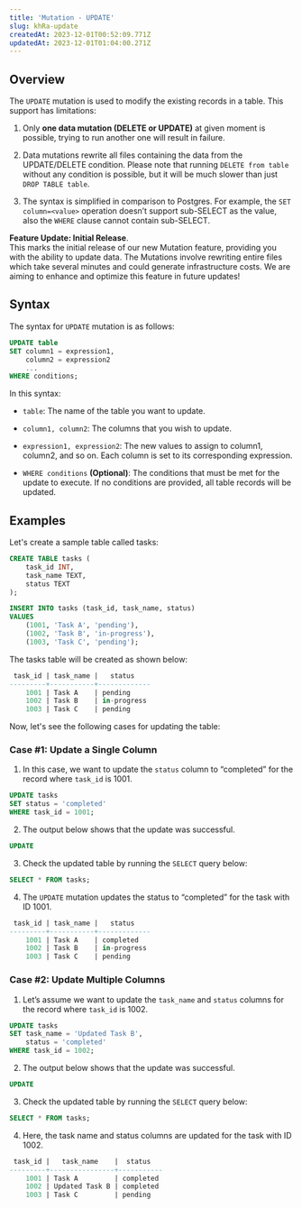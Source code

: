```yaml
---
title: 'Mutation - UPDATE'
slug: khRa-update
createdAt: 2023-12-01T00:52:09.771Z
updatedAt: 2023-12-01T01:04:00.271Z
---
```


## **Overview**

The `UPDATE` mutation is used to modify the existing records in a table. This support has limitations:

1.  Only **one data mutation (DELETE or UPDATE)** at given moment is possible, trying to run another one will result in failure.

2.  Data mutations rewrite all files containing the data from the UPDATE/DELETE condition. Please note that running `DELETE from table` without any condition is possible, but it will be much slower than just `DROP TABLE table`.

3.  The syntax is simplified in comparison to Postgres. For example, the `SET column=<value>` operation doesn’t support sub-SELECT as the value, also the `WHERE` clause cannot contain sub-SELECT.

<Check>**Feature Update: Initial Release**. <br />
This marks the initial release of our new Mutation feature, providing you with the ability to update data. The Mutations involve rewriting entire files which take several minutes and could generate infrastructure costs. We are aiming to enhance and optimize this feature in future updates!</Check>

## **Syntax**

The syntax for `UPDATE` mutation is as follows:

```sql
UPDATE table
SET column1 = expression1,
    column2 = expression2
    ...
WHERE conditions;
```

In this syntax:

*   `table`: The name of the table you want to update.

*   `column1, column2`: The columns that you wish to update.

*   `expression1, expression2`: The new values to assign to column1, column2, and so on. Each column is set to its corresponding expression.

*   `WHERE conditions` **(Optional)**: The conditions that must be met for the update to execute. If no conditions are provided, all table records will be updated.

## **Examples**

Let's create a sample table called tasks:

```sql
CREATE TABLE tasks (
    task_id INT,
    task_name TEXT,
    status TEXT
);

INSERT INTO tasks (task_id, task_name, status)
VALUES
    (1001, 'Task A', 'pending'),
    (1002, 'Task B', 'in-progress'),
    (1003, 'Task C', 'pending');
```

The tasks table will be created as shown below:

```sql
 task_id | task_name |   status    
---------+-----------+-------------
    1001 | Task A    | pending
    1002 | Task B    | in-progress
    1003 | Task C    | pending
```

Now, let's see the following cases for updating the table:

### Case #1: Update a Single Column

1. In this case, we want to update the `status` column to “completed” for the record where `task_id` is 1001.

```sql
UPDATE tasks
SET status = 'completed'
WHERE task_id = 1001;
```

2. The output below shows that the update was successful.

```sql
UPDATE
```

3. Check the updated table by running the `SELECT` query below:

```sql
SELECT * FROM tasks;
```

4. The `UPDATE` mutation updates the status to “completed” for the task with ID 1001.

```sql
 task_id | task_name |   status    
---------+-----------+-------------
    1001 | Task A    | completed
    1002 | Task B    | in-progress
    1003 | Task C    | pending
```

### Case #2: Update Multiple Columns

1. Let’s assume we want to update the `task_name` and `status` columns for the record where `task_id` is 1002.

```sql
UPDATE tasks
SET task_name = 'Updated Task B',
    status = 'completed'
WHERE task_id = 1002;
```

2. The output below shows that the update was successful.

```sql
UPDATE
```

3. Check the updated table by running the `SELECT` query below:

```sql
SELECT * FROM tasks;
```

4. Here, the task name and status columns are updated for the task with ID 1002.

```sql
 task_id |   task_name    |  status   
---------+----------------+-----------
    1001 | Task A         | completed
    1002 | Updated Task B | completed
    1003 | Task C         | pending
```

